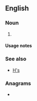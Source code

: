 {{also|hs|Hs|HS|hS|H's|ḥs}}
==English==

===Noun===
{{head|en|noun plural form}}

# {{plural of|h|lang=en}}

====Usage notes====
{{U:en:plurals of letters}}

===See also===
* [[H's]]

===Anagrams===
* {{anagrams|en|S&H|SH|sh}}
